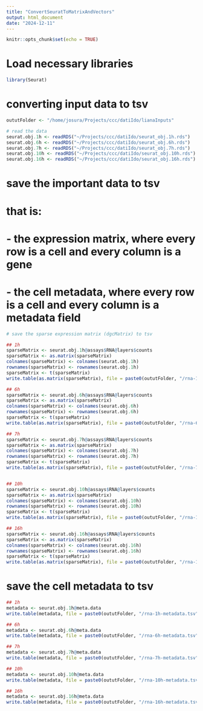 ```yaml
---
title: "ConvertSeuratToMatrixAndVectors"
output: html_document
date: "2024-12-11"
---
```


```r
knitr::opts_chunk$set(echo = TRUE)
```

# Load necessary libraries
```r
library(Seurat)
```

# converting input data to tsv
```r
oututFolder <- "/home/josura/Projects/ccc/datiIdo/lianaInputs"

# read the data
seurat.obj.1h <- readRDS("~/Projects/ccc/datiIdo/seurat_obj.1h.rds")
seurat.obj.6h <- readRDS("~/Projects/ccc/datiIdo/seurat_obj.6h.rds")
seurat.obj.7h <- readRDS("~/Projects/ccc/datiIdo/seurat_obj.7h.rds")
seurat.obj.10h <- readRDS("~/Projects/ccc/datiIdo/seurat_obj.10h.rds")
seurat.obj.16h <- readRDS("~/Projects/ccc/datiIdo/seurat_obj.16h.rds")
```

# save the important data to tsv
# that is:
# - the expression matrix, where every row is a cell and every column is a gene
# - the cell metadata, where every row is a cell and every column is a metadata field
```r

# save the sparse expression matrix (dgcMatrix) to tsv

## 1h
sparseMatrix <- seurat.obj.1h@assays$RNA@layers$counts
sparseMatrix <- as.matrix(sparseMatrix)
colnames(sparseMatrix) <- colnames(seurat.obj.1h)
rownames(sparseMatrix) <- rownames(seurat.obj.1h)
sparseMatrix <- t(sparseMatrix)
write.table(as.matrix(sparseMatrix), file = paste0(oututFolder, "/rna-1h.tsv"), sep = "\t", quote = FALSE, row.names = TRUE, col.names = TRUE)

## 6h
sparseMatrix <- seurat.obj.6h@assays$RNA@layers$counts
sparseMatrix <- as.matrix(sparseMatrix)
colnames(sparseMatrix) <- colnames(seurat.obj.6h)
rownames(sparseMatrix) <- rownames(seurat.obj.6h)
sparseMatrix <- t(sparseMatrix)
write.table(as.matrix(sparseMatrix), file = paste0(oututFolder, "/rna-6h.tsv"), sep = "\t", quote = FALSE, row.names = TRUE, col.names = TRUE)

## 7h
sparseMatrix <- seurat.obj.7h@assays$RNA@layers$counts
sparseMatrix <- as.matrix(sparseMatrix)
colnames(sparseMatrix) <- colnames(seurat.obj.7h)
rownames(sparseMatrix) <- rownames(seurat.obj.7h)
sparseMatrix <- t(sparseMatrix)
write.table(as.matrix(sparseMatrix), file = paste0(oututFolder, "/rna-7h.tsv"), sep = "\t", quote = FALSE, row.names = TRUE, col.names = TRUE)


## 10h
sparseMatrix <- seurat.obj.10h@assays$RNA@layers$counts
sparseMatrix <- as.matrix(sparseMatrix)
colnames(sparseMatrix) <- colnames(seurat.obj.10h)
rownames(sparseMatrix) <- rownames(seurat.obj.10h)
sparseMatrix <- t(sparseMatrix)
write.table(as.matrix(sparseMatrix), file = paste0(oututFolder, "/rna-10h.tsv"), sep = "\t", quote = FALSE, row.names = TRUE, col.names = TRUE)

## 16h
sparseMatrix <- seurat.obj.16h@assays$RNA@layers$counts
sparseMatrix <- as.matrix(sparseMatrix)
colnames(sparseMatrix) <- colnames(seurat.obj.16h)
rownames(sparseMatrix) <- rownames(seurat.obj.16h)
sparseMatrix <- t(sparseMatrix)
write.table(as.matrix(sparseMatrix), file = paste0(oututFolder, "/rna-16h.tsv"), sep = "\t", quote = FALSE, row.names = TRUE, col.names = TRUE)
```

# save the cell metadata to tsv
```r
## 1h
metadata <- seurat.obj.1h@meta.data
write.table(metadata, file = paste0(oututFolder, "/rna-1h-metadata.tsv"), sep = "\t", quote = FALSE, row.names = TRUE, col.names = TRUE)

## 6h
metadata <- seurat.obj.6h@meta.data
write.table(metadata, file = paste0(oututFolder, "/rna-6h-metadata.tsv"), sep = "\t", quote = FALSE, row.names = TRUE, col.names = TRUE)

## 7h
metadata <- seurat.obj.7h@meta.data
write.table(metadata, file = paste0(oututFolder, "/rna-7h-metadata.tsv"), sep = "\t", quote = FALSE, row.names = TRUE, col.names = TRUE)

## 10h
metadata <- seurat.obj.10h@meta.data
write.table(metadata, file = paste0(oututFolder, "/rna-10h-metadata.tsv"), sep = "\t", quote = FALSE, row.names = TRUE, col.names = TRUE)

## 16h
metadata <- seurat.obj.16h@meta.data
write.table(metadata, file = paste0(oututFolder, "/rna-16h-metadata.tsv"), sep = "\t", quote = FALSE, row.names = TRUE, col.names = TRUE)
```